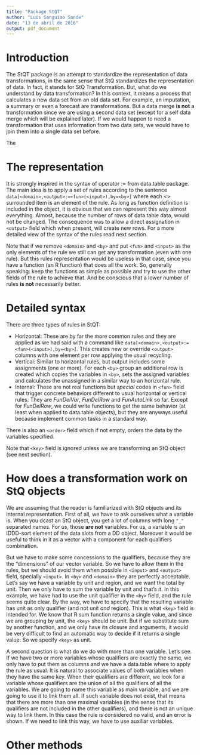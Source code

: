 ```yaml
---
title: "Package StQT"
author: "Luis Sanguiao Sande"
date: "13 de abril de 2016"
output: pdf_document
---
```

# Introduction
The StQT package is an attempt to standardize the representation of data transformations, in the same sense that StQ
standardizes the representation of data. In fact, it stands for StQ Transformation. But, what do we understand by data
transformation? In this context, it means a process that calculates a new data set from an old data set. For example,
an imputation, a summary or even a forecast are transformations. But a data merge **is not** a transformation since we
are using a second data set (except for a self data merge which will be explained later). If we would happen to need a
transformation that uses information from two data sets, we would have to join them into a single data set before.

The 

# The representation
It is strongly inspired in the syntax of operator := from data.table package. The main idea is to apply a set of rules
according to the sentence ``data[<domain>,<output>:=<fun>(<input>),by=<by>]`` where each <> surrounded item is an element
of the rule. As long as function <fun> definition is included in the object, it is obvious that we can represent this way
almost everything. Almost, because the number of rows of data.table data, would not be changed. The consequence was to allow
a direct assignation in ``<output>`` field which when present, will create new rows. For a more detailed view of the syntax of
the rules read next section.

Note that if we remove ``<domain>`` and ``<by>`` and put ``<fun>`` and ``<input>`` as the only elements of the rule we still
can get any transformation (even with one rule). But this rules representation would be useless in that case, since you have
a function (an R function) that does all the work. So, generally speaking: keep the functions as simple as possible and try
to use the other fields of the rule to achieve that. And be conscious that a lower number of rules **is not** necessarily better.

# Detailed syntax
There are three types of rules in StQT:

* Horizontal: These are by far the more common rules and they are applied as we had said with a command like
              ``data[<domain>,<output>:=<fun>(<input>),by=<by>]``. This creates new or override ``<output>`` columns
              with one element per row applying the usual recycling.
* Vertical: Similar to horizontal rules, but output includes some assignments (one or more). For each ``<by>`` group an
            additional row is created which copies the variables in ``<by>``, sets the assigned variables and calculates the
            unassigned in a similar way to an horizontal rule.
* Internal: These are not real functions but *special* codes in ``<fun>`` field that trigger concrete behaviors different to usual
            horizontal or vertical rules. They are *FunDelVar*, *FunDelRow* and *FunAutoLink* so far. Except for *FunDelRow*, we
            could write functions to get the same behavior (at least when applied to data.table objects), but they are anyways useful because
            implement common tasks in a standard way.
            
There is also an ``<order>`` field which if not empty, orders the data by the variables specified.

Note that ``<key>`` field is ignored unless we are transforming an StQ object (see next section).

# How does a transformation work on StQ objects
We are assuming that the reader is familiarized with StQ objects and its internal representation. First of all, we have to ask
ourselves what a variable is. When you dcast an StQ object, you get a lot of columns with long ``"_"`` separated names. For
us, those **are not** variables. For us, a variable is an IDDD-sort element of the data slots from a DD object. Moreover it
would be useful to think in it as a vector with a component for each qualifiers combination.

But we have to make some concessions to the qualifiers, because they are the "dimensions" of our vector variable. So we have
to allow them in the rules, but we should avoid them when possible in ``<input>`` and ``<output>`` field, specially ``<input>``.
In ``<by>`` and ``<domain>`` they are perfectly acceptable. Let's say we have a variable by unit and region, and we want the
total by unit. Then we only have to sum the variable by unit and that's it. In this example, we have had to use the unit qualifier
in the ``<by>`` field, and the rule seems quite clear. By the way, we have to specify that the resulting variable has unit as only
qualifier (and not unit *and* region). This is what ``<key>`` field is intended for. We know that R sum function returns a single
value, and since we are grouping by unit, the ``<key>`` should be unit. But if we substitute sum by another function, and we only
have its closure and arguments, it would be very difficult to find an automatic way to decide if it returns a single value. So
we specify ``<key>`` as unit.

A second question is what do we do with more than one variable. Let's see. If we have two or more variables whose qualifiers are
exactly the same, we only have to put them as columns and we have a data.table where to apply the rule as usual. It is natural to
associate values of both variables when they have the same key. When their qualifiers are different, we look for a variable whose
qualifiers are the union of all the qualifiers of all the variables. We are going to name this variable as main variable, and we
are going to use it to link them all. If such variable does not exist, that means that there are more than one maximal variables
(in the sense that its qualifiers are not included in the other qualifiers), and there is not an unique way to link them. In this
case the rule is considered no valid, and an error is shown. If we need to link this way, we have to use auxiliar variables.

# Other methods
